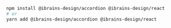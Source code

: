 ```bash
npm install @ibrains-design/accordion @ibrains-design/react
# or
yarn add @ibrains-design/accordion @ibrains-design/react
```
